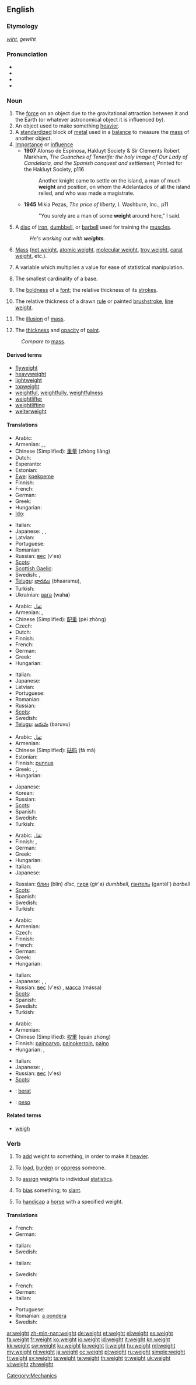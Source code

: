 {{wikipedia|dab=weight (disambiguation)|weight}}
==English==

===Etymology===
{{etyl|ang}} ''[[wiht]]'', ''ġewiht''

===Pronunciation===
* {{IPA|/weɪt/}}
* {{audio|en-us-weight.ogg|Audio (US)}}
* {{rhymes|eɪt}}
* {{homophones|wait}}

===Noun===
{{wikipedia|weight}}
{{en-noun}}

# The [[force]] on an object due to the gravitational attraction between it and the Earth (or whatever astronomical object it is influenced by).
# An object used to make something [[heavier]].
# A [[standardized]] block of [[metal]] used in a [[balance]] to measure the [[mass]] of another object.
# [[importance|Importance]] or [[influence]]
#* '''1907''' Alonso de Espinosa, Hakluyt Society & Sir Clements Robert Markham, ''The Guanches of Tenerife: the holy image of Our Lady of Candelaria, and the Spanish conquest and settlement,'' Printed for the Hakluyt Society, p116
#*: Another knight came to settle on the island, a man of much '''weight''' and position, on whom the Adelantados of all the island relied, and who was made a magistrate.
#* '''1945''' Mikia Pezas, ''The price of liberty,'' I. Washburn, Inc., p11
#*: "You surely are a man of some '''weight''' around here," I said.
# {{weightlifting}} A [[disc]] of [[iron]], [[dumbbell]], or [[barbell]] used for training the [[muscle]]s.
#: ''He's working out with '''weights'''.''
# {{physics}} [[mass|Mass]] ([[net weight]], [[atomic weight]], [[molecular weight]], [[troy weight]], [[carat weight]], etc.).
# {{statistics}} A variable which multiplies a value for ease of statistical manipulation.
# {{topology}} The smallest cardinality of a base.
# {{typography}} The [[boldness]] of a [[font]]; the relative thickness of its [[stroke]]s.
# {{context|visual art}} The relative thickness of a drawn [[rule]] or painted [[brushstroke]], [[line weight]].
# {{context|visual art}} The [[illusion]] of [[mass]].
# {{context|visual art}} The [[thickness]] and [[opacity]] of [[paint]].

: ''Compare to'' [[mass]].

====Derived terms====
* [[flyweight]]
* [[heavyweight]]
* [[lightweight]]
* [[topweight]]
* [[weightful]], [[weightfully]], [[weightfulness]]
* [[weightlifter]]
* [[weightlifting]]
* [[welterweight]]

====Translations====
{{trans-top|force due to gravity}}
* Arabic: {{t+|ar|وزن|alt=وَزْن|tr=wazn}}
* Armenian: {{t-|hy|կշիռ|tr=kšiṙ}},  {{t|hy|քաշ|tr=k’aš}},  {{t-|hy|ծանրություն|tr=çanrut’yun}}
* Chinese (Simplified): [[重量]] (zhòng liàng)
* Dutch: {{t+|nl|gewicht}}
* Esperanto: {{t-|eo|pezo|xs=Esperanto}}
* Estonian: {{t-|et|kaal}}
* [[Ewe]]: [[kpekpeme]] {{n}}
* Finnish: {{t+|fi|paino}}
* French: {{t+|fr|poids}}
* German: {{t+|de|Gewicht|n}}
* Greek: {{t+|el|βάρος|n|tr=város}}
* Hungarian: {{t+|hu|súly}}
* [[Ido]]: {{t+|io|pezo|xs=Ido}}
{{trans-mid}}
* Italian: {{t+|it|peso|m}}
* Japanese: {{qualifier|objects}} {{t-|ja|重さ|tr=omosa}}, {{qualifier|general}} {{t+|ja|重量|tr=jūryō}}, {{qualifier|living things}} {{t|ja|体重|tr=taijū}}
* Latvian: {{t|lv|svars|m}}
* Portuguese: {{t+|pt|peso}}
* Romanian: {{t-|ro|greutate|f}}
* Russian: [[вес]] (v'es) {{m}}
* [[Scots]]: {{tø|sco|weicht|xs=Scots}}
* [[Scottish Gaelic]]: {{t|gd|cudrom|m}}
* Swedish: {{t+|sv|tyngd|c}}, {{t+|sv|vikt|c}}
* [[Telugu]]: [[భారము]] (bhaaramu),  {{t|te|బరువు|tr=baruvu}}
* Turkish: {{t+|tr|ağırlık}}
* Ukrainian: [[вага]] (wah'''a''') {{f}}
{{trans-bottom}}

{{trans-top|object to make something heavier}}
* Arabic: [[ثقل]]
* Armenian: {{t+|hy|բեռ|tr=beṙ}},  {{t-|hy|ծանրություն|tr=çanrut’yun}}
* Chinese (Simplified): [[配重]] (pèi zhòng)
* Czech: {{t-|cs|závaží|n}}
* Dutch: {{t+|nl|gewicht}}
* Finnish: {{t+|fi|paino}}
* French: {{t+|fr|poids}}
* German: {{t+|de|Gewicht|n}}
* Greek: {{t+|el|βάρος|n|tr=város}}
* Hungarian: {{t+|hu|súly}}
{{trans-mid}}
* Italian: {{t+|it|peso|m}}
* Japanese: {{t|ja|重り|tr=omori}}
* Latvian: {{t|lv|svars|m}}
* Portuguese: {{t+|pt|peso}}
* Romanian: {{t-|ro|greutate|f}}
* Russian: {{t+|ru|груз|m|tr=gruz}}
* [[Scots]]: {{tø|sco|weicht|xs=Scots}}
* Swedish: {{t+|sv|vikt|c}}
* [[Telugu]]: [[బరువు]] (baruvu)
{{trans-bottom}}

{{trans-top|measuring weights}}
* Arabic: [[ثقل]]
* Armenian: {{t|hy|կշռաքար|tr=kšṙak'ar}}
* Chinese (Simplified): [[砝码]] (fá mǎ)
* Estonian: {{t|et|kaaluma}}
* Finnish: [[punnus]]
* Greek: {{t+|el|ζύγι|n|tr=zíγi}}, {{t|el|σταθμά|n|p|tr=staθmá}}, {{t|el|σταθμίον|n|tr=staθmíon}}
* Hungarian: {{t+|hu|súly}}
{{trans-mid}}
* Japanese: {{t|ja|分銅|tr=fundō}}
* Korean: {{t|ko|체중|tr=chejung|sc=Kore}}
* Russian: {{t+|ru|гиря|f|tr=gír'a}}
* [[Scots]]: {{tø|sco|weicht|xs=Scots}}
* Spanish: {{t|es|peso|m}}
* Swedish: {{t+|sv|vikt|c}}
* Turkish: {{t+|tr|ağırlık}}
{{trans-bottom}}

{{trans-top|sport device}}
* Arabic: [[ثقل]]
* Finnish: {{t+|fi|paino}}, {{t+|fi|puntti}}
* German: {{t+|de|Gewicht|n}}
* Greek: {{t-|el|βάρη|n|p|tr=vári}}
* Hungarian: {{t+|hu|súly}}
* Italian: {{t+|it|peso|m}}
* Japanese: {{t|ja|重り|tr=omori}}
{{trans-mid}}
* Russian: [[блин]] (blin) {{m}} ''disc'', [[гиря]] (gír'a) {{f}} ''dumbbell'', [[гантель]] (gantél') {{f}} ''barbell''
* [[Scots]]: {{tø|sco|weicht|xs=Scots}}
* Spanish: {{t-|es|pesa|f}}
* Swedish: {{t+|sv|vikt|c}}
* Turkish: {{t+|tr|ağırlık}}
{{trans-bottom}}

{{trans-top|physics: mass}}
* Arabic: {{t+|ar|وزن}}
* Armenian: {{t-|hy|զանգված|tr=zangvaç}}
* Czech: {{t-|cs|váha|f}}
* Finnish: {{t+|fi|paino}}
* French: {{t+|fr|masse}}
* German: {{t+|de|Masse|f}}
* Greek: {{t+|el|μάζα|f|tr=máza}}
* Hungarian: {{t+|hu|tömeg}}
{{trans-mid}}
* Italian: {{t+|it|massa|f}}
* Japanese: {{t-|ja|重さ|tr=omosa}}, {{t+|ja|重量|tr=jūryō}}, {{t|ja|荷重|tr=kajū}}
* Russian: [[вес]] (v'es) {{m}}, [[масса]] (mássa) {{f}}
* [[Scots]]: {{tø|sco|weicht|xs=Scots}}
* Spanish: {{t+|es|masa|f}}
* Swedish: {{t+|sv|massa|c}}
* Turkish: {{t+|tr|ağırlık}}
{{trans-bottom}}

{{trans-top|statistics: statistical value}}
* Arabic: {{t+|ar|وزن}}
* Armenian: {{t-|hy|կշիռ|tr=kšiṙ}}
* Chinese (Simplified): [[权重]] (quán zhòng)
* Finnish: [[painoarvo]], [[painokerroin]], [[paino]]
* Hungarian: {{t+|hu|súly}},  {{t|hu|súlyozás}}
{{trans-mid}}
* Italian: {{t+|it|peso|m}}
* Japanese: {{t-|ja|重さ|tr=omosa}}, {{t|ja|重み|tr=omomi}}
* Russian: [[вес]] (v'es) {{m}}
* [[Scots]]: {{tø|sco|weicht|xs=Scots}}
{{trans-bottom}}

{{checktrans-top}}
* {{ttbc|id}}: [[berat]]
* {{ttbc|es}}: [[peso]] {{m}}
{{trans-bottom}}

====Related terms====
* [[weigh]]

===Verb===
{{en-verb}}

# {{transitive}} To [[add]] weight to something, in order to make it [[heavier]].
# {{transitive}} To [[load]], [[burden]] or [[oppress]] someone.
# {{context|transitive|mathematics}} To [[assign]] weights to individual [[statistic]]s.
# {{transitive}} To [[bias]] something; to [[slant]].
# {{context|transitive|horse racing}} To [[handicap]] a [[horse]] with a specified weight.

====Translations====
{{trans-top|add weight}}
* French: {{t+|fr|alourdir}}
* German: {{t+|de|beschweren}}
{{trans-mid}}
* Italian: {{t-|it|appesantire}}
* Swedish: {{t|sv|göra tyngre}}
{{trans-bottom}}

{{trans-top|oppress}}
* Italian: {{t-|it|gravare}}
{{trans-mid}}
* Swedish: {{t|sv|tynga}}
{{trans-bottom}}

{{trans-top|in mathematics}}
* French: {{t+|fr|pondérer}}
* German: {{t-|de|gewichten}}
* Italian: {{t+|it|ponderare}}
{{trans-mid}}
* Portuguese: {{t+|pt|ponderar}}
* Romanian: [[a pondera]]
* Swedish: {{t+|sv|vikta}}
{{trans-bottom}}

{{trans-top|to bias, to slant}}
{{trans-mid}}
{{trans-bottom}}

{{trans-top|to handicap a horse}}
{{trans-mid}}
{{trans-bottom}}

[[Category:Mechanics]]

[[ar:weight]]
[[zh-min-nan:weight]]
[[de:weight]]
[[et:weight]]
[[el:weight]]
[[es:weight]]
[[fa:weight]]
[[fr:weight]]
[[ko:weight]]
[[io:weight]]
[[id:weight]]
[[it:weight]]
[[kn:weight]]
[[kk:weight]]
[[sw:weight]]
[[ku:weight]]
[[lo:weight]]
[[li:weight]]
[[hu:weight]]
[[ml:weight]]
[[my:weight]]
[[nl:weight]]
[[ja:weight]]
[[oc:weight]]
[[pl:weight]]
[[ru:weight]]
[[simple:weight]]
[[fi:weight]]
[[sv:weight]]
[[ta:weight]]
[[te:weight]]
[[th:weight]]
[[tr:weight]]
[[uk:weight]]
[[vi:weight]]
[[zh:weight]]